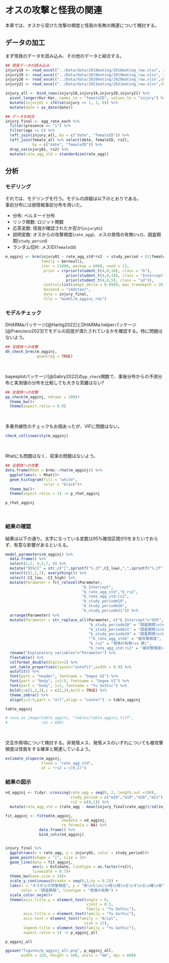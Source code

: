 # オスの攻撃と怪我の関連  
本章では、オスから受けた攻撃の頻度と怪我の有無の関連について検討する。  

## データの加工  
まず怪我のデータを読み込み、その他のデータと結合する。  
```r
## 怪我データの読み込み  
injury18 <- read_excel("../Data/data/2018mating/2018mating_raw.xlsx", sheet = "injury")
injury19 <- read_excel("../Data/data/2019mating/2019mating_raw.xlsx", sheet = "injury")
injury20 <- read_excel("../Data/data/2020mating/2020mating_raw.xlsx",sheet = "injury")
injury21 <- read_excel("../Data/data/2021mating/2021mating_raw.xlsx",sheet = "injury")

injury_all <- bind_rows(injury18,injury19,injury20,injury21) %>% 
  pivot_longer(Kur:Har, names_to = "femaleID", values_to = "injury") %>% 
  mutate(injury01 = ifelse(injury >= 1, 1, 0)) %>% 
  mutate(date = as_date(date))

## データを結合  
injury_final <- agg_rate_each %>% 
  filter(presence == "1") %>%
  filter(age >= 6) %>% 
  left_join(injury_all, by = c("date", "femaleID")) %>% 
  left_join(female_all %>% select(date, femaleID, rs2),
            by = c("date", "femaleID")) %>% 
  drop_na(injury01, rs2) %>% 
  mutate(rate_agg_std = standardize(rate_agg))
```

## 分析  
### モデリング  
それでは、モデリングを行う。モデルの詳細は以下のとおりである。  
事前分布には弱情報事前分布を用いた。  

- 分布: ベルヌーイ分布    
- リンク関数: ロジット関数    
- 応答変数: 怪我が確認されたか否か(`injury01`)           
- 説明変数: オスからの攻撃頻度(`rate_agg`)、メスの発情の有無(`rs2`)、調査期間(`study_period`)  
- ランダム切片: メスID(`femaleID`)      

```r
m_agginj <- brm(injury01 ~ rate_agg_std*rs2  + study_period + (1|femaleID),
                family = bernoulli,
                iter = 11000, warmup = 6000, seed = 13,
                 prior = c(prior(student_t(4,0,10), class = "b"),
                           prior(student_t(4,0,10), class = "Intercept"),
                           prior(student_t(4,0,5), class = "sd")),
                 control=list(adapt_delta = 0.9999, max_treedepth = 20),
                 backend = "cmdstanr",
                 data = injury_final,
                 file = "model/m_agginj.rds")
```

### モデルチェック  
DHARMaパッケージ[@Hartig2022]とDHARMa.helperパッケージ[@Francisco2023]でモデルの前提が満たされているかを確認する。特に問題はないよう。 
```r
## 全個体への攻撃  
dh_check_brms(m_agginj,
              quantreg = TRUE)
```
<br/>  

bayesplotパッケージ[@Gabry2022]の`pp_check`関数で、事後分布からの予測分布と実測値の分布を比較しても大きな乖離はない?     
```r
## 全個体への攻撃  
pp_check(m_agginj, ndraws = 100)+
  theme_bw()+
  theme(aspect.ratio = 0.9)
```  
<br/>  

多重共線性のチェックもお個あったが、VIFに問題はない。  
```r
check_collinearity(m_agginj)
```
<br/>  

Rhatにも問題はなく、収束の問題はないよう。  
```r
## 全個体への攻撃  
data.frame(Rhat = brms::rhat(m_agginj)) %>% 
  ggplot(aes(x = Rhat))+
  geom_histogram(fill = "white",
                 color = "black")+
  theme_bw()+
  theme(aspect.ratio = 1) -> p_rhat_agginj

p_rhat_agginj
```
<br/>  

### 結果の確認   
結果は以下の通り。太字になっている変数は95%確信区間が0をまたいでおらず、有意な影響があるといえる。  
```r
model_parameters(m_agginj) %>% 
  data.frame() %>% 
  select(1,2, 4,5,7, 8) %>% 
  mutate("95%CI" = str_c("[",sprintf("%.2f",CI_low),",",sprintf("%.2f",CI_high),"]")) %>% 
  select(c(1,2,7), everything()) %>% 
  select(-CI_low, -CI_high) %>% 
  mutate(Parameter = fct_relevel(Parameter,
                                  "b_Intercept",
                                  "b_rate_agg_std","b_rs2",
                                  "b_rate_agg_std:rs2",
                                  "b_study_periodm19",
                                  "b_study_periodm20",
                                  "b_study_periodm21")) %>% 
  arrange(Parameter) %>% 
  mutate(Parameter = str_replace_all(Parameter, c("b_Intercept"="切片",
                                     "b_study_periodm20" = "調査期間\n(m20 vs m18)",
                                     "b_study_periodm21" = "調査期間\n(m21 vs m18)",
                                     "b_study_periodm19" = "調査期間\n(m19 vs m18)",
                                     "^b_rate_agg_std$" = "被攻撃頻度",
                                     "b_rs2" = "発情の有無(vs 無)",
                                     "b_rate_agg_std:rs2" = "被攻撃頻度×\n 発情の有無(vs 無)"))) %>% 
  rename("Explanatory variables"="Parameter") %>% 
  flextable() %>% 
  colformat_double(digits=2) %>% 
  set_table_properties(layout="autofit",width = 0.9) %>% 
  autofit() %>% 
  font(part = "header", fontname = "Segoe UI") %>% 
  font(part = "body", j=2:5, fontname = "Segoe UI") %>% 
  font(part = "body", j=1, fontname = "Yu Gothic") %>% 
  bold(j=c(1,2,3),i = c(2,3),bold = TRUE) %>% 
  theme_zebra() %>% 
  align(j=2:5,part = "all",align = "center") -> table_agginj

table_agginj

# save_as_image(table_agginj, "tables/table_agginj.tiff",
#               res = 600)
```
<br/>  

交互作用項について検討する。非発情メス、発情メスのいずれについても被攻撃頻度は怪我をする確率と関連しているよう。    
```r
estimate_slopes(m_agginj,
                trend = "rate_agg_std",
                at = "rs2 = c(0,1)")
```

### 結果の図示  
```r
nd_agginj <- tidyr::crossing(rate_agg = seq(0, 2, length.out =100),
                             study_period = c("m18","m19","m20","m21"),
                             rs2 = c(0,1)) %>% 
  mutate(rate_agg_std = (rate_agg - mean(injury_final$rate_agg))/sd(injury_final$rate_agg))

fit_agginj <- fitted(m_agginj,
                         newdata = nd_agginj,
                         re_formula = NA) %>% 
               data.frame() %>% 
               bind_cols(nd_agginj)


injury_final %>% 
  ggplot(aes(x = rate_agg, y = injury01, color = study_period))+
  geom_point(shape = "|", size = 3)+
  geom_line(data = fit_agginj,
            aes(y = Estimate, linetype = as.factor(rs2)),
            linewidth = 0.7)+
  theme_bw(base_size = 14)+
  scale_y_continuous(breaks = seq(0,1,by = 0.2)) +
  labs(x = "オスからの攻撃頻度", y = "新\nた\nに\n怪\n我\nを\nす\nる\n確\n率",
       color = "調査期間", linetype = "発情の有無") +
  scale_color_nejm()+
  theme(axis.title.y = element_text(angle = 0,
                                    vjust = 0.5,
                                    family = "Yu Gothic"),
        axis.title.x = element_text(family = "Yu Gorhic"),
        axis.text = element_text(family = "Arial",
                                   size = 13),
        legend.title = element_text(family = "Yu Gothic"),
        aspect.ratio = 1) -> p_agginj_all

p_agginj_all

ggsave("figures/p_agginj_all.png", p_agginj_all,
       width = 120, height = 100, units = "mm", dpi = 600)
```

